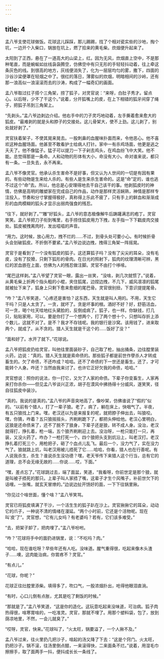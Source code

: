 ```yaml
---
---
---
```

title: 4
---



孟八爷支使花球做饭。花球这儿踩踩，那儿踢踢，找了个相对瓷实些的沙地，掏个坑，一边开个入柴口，锅放在坑上，燃了拾来的黄毛柴。炊烟便升起来了。

太阳到了正西，悬在了一道高大的山梁上，红。因为无风，炊烟直上空中，不是那种笔直，而是蜿蜒如丝线袅袅腾空，仿佛空中有只无形的手轻轻抖动着，往上牵这条灰色的线。到很高的地方，灰线便消失了，化为一层层均匀的雾，撒下，四面的沙谷沙梁便罩在轻烟之中了。很红的落日，薄雾似的炊烟，明暗相间的沙岭，还有那一浪高似一浪滚滚而去的沙涛，构成了一幅奇幻的画面。

孟八爷取过扛子搭个三角架，捞了狐子，对灵官说：“来呀，白肚子秀才。留点心。以后呀，少不了干这个。”说着，分开狐嘴上的皮，在上下相错的狐牙间穿了绳子，把狐子吊到三角架上。

“先剥头。”孟八爷边剥边介绍。他右手中的刀子灵巧地动着，左手撕着愈来愈大的狐皮。“最难剥的就是头和脖子的交接处。这儿骨架大，使不上劲。这儿剥了，别处就好剥了。”

灵官扶着架子，不使其晃来晃去。一股刺鼻的血腥味扑面而来，令他恶心。他不喜欢这种血腥场面。他甚至不敢看护士给病人打针。家中一有杀鸡场面，他更是逃之夭夭了。他不像猛子。猛子可以提刀一下子剁去鸡头，在鸡血纷飞中大笑。他不能。总觉得那是一条命。人和动物的形体有大小，命没有大小。命对谁来说，都只有一条。一旦失去，永不再来。

孟八爷不像灵官。他承认杀生害命不是好事，但又认为人世间的一切是有因有果的。有些动物是生来给人杀的。有些人是生来杀生害命的。这是“命”定的，谁也逃不过这个“命”去。所以，他总是心安理得地去干自己该干的事。他剥狐皮时的神情，仿佛是高明的雕塑家在完成自己的作品，动作是那样灵活娴熟，神情是那样专注投入，节奏和分寸掌握得极好，真称得上乐此不疲了，只有手上的鲜血和渐渐成形的血肉模糊的狐头才显示出弱肉强食的残忍。

“往下，就好剥了。”“雕”好狐头，孟八爷的意态极像解牛后踌躇满志的疱丁。灵官笑笑。孟八爷把刀子衔到嘴里，右手捞住狐皮用力下拽，左手指一下下戳皮肉交接处。狐皮被拽离肉时，发出嗞嗞的声音。

“用力。这时候，放心用力，拽不烂的……不过，到骨头处可要小心。有时候折骨头会划破狐皮。不折倒不要紧。”孟八爷边说边拽，拽得三角架一阵摇晃。

灵官于是看到了一个没有狐皮的狐子。这还算狐子吗？没有了尖尖的耳朵，没有毛皮，没有了狡猾，只剩下狐形的骨肉。在日光的照射下，狐肉的纹理清晰可辨，黑红的淤血嵌在上面，仿佛为人的残忍做注脚。灵官不由打个哆嗦。

“尾巴这样剥。”孟八爷望了灵官一眼，露出一丝笑，“没啥，剥几次就惯了。”说着，从黄毛柴上折两个指头粗的小棍，夹住狐尾，边捏边拽，不几下，威风凛凛的狐尾就被扯下来了，狐身上只剩下愈来愈细的尾巴骨。灵官很别扭，下意识提提尾骨。

“咋？”孟八爷笑道，“心疼还是害怕？这东西，天生就是叫人用的。不用，天生它干吗？只是人太贪了。一贪，就坏了。贪是坏事的根。酒好不好？好，舒筋活血，可一贪，喝个吐天哇地红头黛脸的，反倒成病了。狐子，也一样。你缺钱，打几只，贴贴家用，可以。要是你打了一个想两个，打了两个想十个，只想叫存折上添个数儿，这就不对了。是不？我才不存钱呢。我的银行是沙窝。该用钱了，进来取两个，就成了。从不贪的。猎人天生就是干这个的……饭好了没？”

“面和好了。水开了就下。”花球说。

孟八爷把狐皮扔给灵官，叫他往里面装砂子，自己取了枪，抽出捅条，边往膛里装火药，边说：“真的。猎人天生就是索命债的。那些狐子都是前世作孽杀人才转成畜生的。欠了命债，不还咋成？哈哈。还不了命债的下一世还是畜生。还了，才可能转个人身。咋还？当然由我来讨了。也许它正好欠我的命债，哈哈。”

灵官想说：照你的说法，你一打它，又欠了人家的命债。下辈子你变畜生，人家再来打你杀你——但见孟八爷谈兴正浓，胡子在漠风中拂扬得十分威风，遂笑笑，径自往狐皮中装沙。

“真的。我说的是真的。”孟八爷的声音突地高了，像吵架，仿佛谁说了“假的”似的。“以前有个猎人，打了一辈子狼。老了，病了，躺在床上，快咽气了。半夜，有五只狼找上门来。嘿，老汉还以为是来报复的呢，就把脖子伸出去，叫狼咬。嘿，你猜，咋着？五只狼摇摇头，齐刷刷跪下了，都把头伸给他。老汉心里明白，这狼是还命债来了，还不了脱不了狼身，下辈子还是狼，转不成人身。没治，老汉就得打，挣扎着，枪一端，五个狼齐刷刷迎上去。没治呀，一枪只能打一只，再装，又没火药了。咋办？一枪打死一个。四个狼把头支到炕沿上，叫老汉打。老汉挣扎着打死三个，用枪把子，砸了个血点儿乱飞。最后一个，没力气了，实在没力气了。狼就跳上炕，叫老汉用被儿捂死了它……哈哈，你看，猎人也在行善呢。有人说我杀生，杀生？谁说杀生没功德？嘿，老天爷传下来猎人这个行当，总有它的道理，总不会无缘无故的……你说……哎，下面。”

“嘿，差点忘了。”花球跳过去，端了面盆，笑道，“我看呀，你前世定是那个狼，就是叫被子捂死的那只。上辈子叫人家捂了嘴，这辈子才生个风嘴子，补前世欠下的话哩。一张嘴，就玄天冒燎的。”边说边扯开饧好的面，一下下往锅里揪。

“你见过个啥世面，懂个啥？”孟八爷笑骂。

灵官已将狐皮填满了干沙，一个活生生的狐子趴在沙上。灵官揪揪它的耳朵，动动它的爪子，一种说不清的情绪在漫延。“两个小时前，它还是个活物呢。现在叫‘皮’了”。灵官想，“它有儿女吗？有老婆吗？若有，它们该多难受。”

“去，把架子卸了，把肉埋了。”孟八爷吩咐。

“咋？”花球将手中的面扔进锅里，说：“不吃吗？肉。”

“哈哈，现在谁吃呀？早些年还有人吃。没味道。腥气重得很，吃起来像木头渣子……噢，这肉能治病，你胃疼不？灵官。”

“有点儿。”

“花球，你呢？”

花球正往灶膛里添柴。填得多了，吹口气，一股浓烟扑出，呛得他眼泪直淌。

“有时，心口儿倒有点胀，尤其是吃了剩饭的时候。”

“那就是了。”孟八爷笑道，“这是你的造化。这玩意吃起来没味道，可治病。狐子肉热得很，啥寒胃啥的，一吃准灵。灵官，那就不埋了。用那个塑料袋，包了，放到荫凉地里，不然，一会儿就臭了。”

“哎呀，灵官，快来。”花球叫了，“火太旺，锅要溢了，一个人揪不及。”

孟八爷过来，往火里扔几把沙子，喧起的汤又降了下去：“这是个窍门。火太旺，扔把沙子。锅不滚，往汤里倒点醋，一来滚得快，二来面条不烂。”说着，用湿毛巾擦擦手，取了面两手一抖，便抖成长长一条线了。